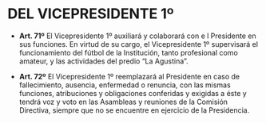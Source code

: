 # DEL VICEPRESIDENTE 1º

* **Art. 71º**
El Vicepresidente 1º auxiliará y colaborará con e l Presidente en sus funciones. En virtud de su cargo, el Vicepresidente 1º supervisará el funcionamiento del fútbol de la Institución, tanto profesional como amateur, y las actividades del predio “La Agustina”.

* **Art. 72º**
El Vicepresidente 1º reemplazará al Presidente en caso de fallecimiento, ausencia, enfermedad o renuncia, con las mismas funciones, atribuciones y obligaciones conferidas y exigidas a éste y tendrá voz y voto en las Asambleas y reuniones de la Comisión Directiva, siempre que no se encuentre en ejercicio de la Presidencia.
